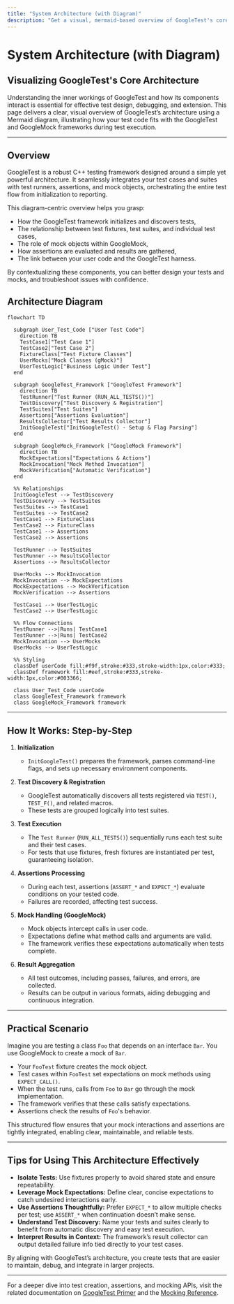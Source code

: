 ```yaml
---
title: "System Architecture (with Diagram)"
description: "Get a visual, mermaid-based overview of GoogleTest's core architecture. See how test cases, test runners, assertions, and mock objects connect, and how the framework initializes and executes tests. The diagram clarifies the relationships between gtest, gmock, and the user's code, enabling both new and experienced users to quickly understand system flow."
---
```


# System Architecture (with Diagram)

## Visualizing GoogleTest's Core Architecture

Understanding the inner workings of GoogleTest and how its components interact is essential for effective test design, debugging, and extension. This page delivers a clear, visual overview of GoogleTest’s architecture using a Mermaid diagram, illustrating how your test code fits with the GoogleTest and GoogleMock frameworks during test execution.

---

## Overview

GoogleTest is a robust C++ testing framework designed around a simple yet powerful architecture. It seamlessly integrates your test cases and suites with test runners, assertions, and mock objects, orchestrating the entire test flow from initialization to reporting.

This diagram-centric overview helps you grasp:

- How the GoogleTest framework initializes and discovers tests,
- The relationship between test fixtures, test suites, and individual test cases,
- The role of mock objects within GoogleMock,
- How assertions are evaluated and results are gathered,
- The link between your user code and the GoogleTest harness.

By contextualizing these components, you can better design your tests and mocks, and troubleshoot issues with confidence.

## Architecture Diagram

```mermaid
flowchart TD

  subgraph User_Test_Code ["User Test Code"]
    direction TB
    TestCase1["Test Case 1"]
    TestCase2["Test Case 2"]
    FixtureClass["Test Fixture Classes"]
    UserMocks["Mock Classes (gMock)"]
    UserTestLogic["Business Logic Under Test"]
  end

  subgraph GoogleTest_Framework ["GoogleTest Framework"]
    direction TB
    TestRunner["Test Runner (RUN_ALL_TESTS())"]
    TestDiscovery["Test Discovery & Registration"]
    TestSuites["Test Suites"]
    Assertions["Assertions Evaluation"]
    ResultsCollector["Test Results Collector"]
    InitGoogleTest["InitGoogleTest() - Setup & Flag Parsing"]
  end

  subgraph GoogleMock_Framework ["GoogleMock Framework"]
    direction TB
    MockExpectations["Expectations & Actions"]
    MockInvocation["Mock Method Invocation"]
    MockVerification["Automatic Verification"]
  end

  %% Relationships
  InitGoogleTest --> TestDiscovery
  TestDiscovery --> TestSuites
  TestSuites --> TestCase1
  TestSuites --> TestCase2
  TestCase1 --> FixtureClass
  TestCase2 --> FixtureClass
  TestCase1 --> Assertions
  TestCase2 --> Assertions

  TestRunner --> TestSuites
  TestRunner --> ResultsCollector
  Assertions --> ResultsCollector

  UserMocks --> MockInvocation
  MockInvocation --> MockExpectations
  MockExpectations --> MockVerification
  MockVerification --> Assertions

  TestCase1 --> UserTestLogic
  TestCase2 --> UserTestLogic

  %% Flow Connections
  TestRunner -->|Runs| TestCase1
  TestRunner -->|Runs| TestCase2
  MockInvocation --> UserMocks
  UserMocks --> UserTestLogic

  %% Styling
  classDef userCode fill:#f9f,stroke:#333,stroke-width:1px,color:#333;
  classDef framework fill:#eef,stroke:#333,stroke-width:1px,color:#003366;

  class User_Test_Code userCode
  class GoogleTest_Framework framework
  class GoogleMock_Framework framework

```

---

## How It Works: Step-by-Step

1. **Initialization**
   - `InitGoogleTest()` prepares the framework, parses command-line flags, and sets up necessary environment components.

2. **Test Discovery & Registration**
   - GoogleTest automatically discovers all tests registered via `TEST()`, `TEST_F()`, and related macros.
   - These tests are grouped logically into test suites.

3. **Test Execution**
   - The `Test Runner` (`RUN_ALL_TESTS()`) sequentially runs each test suite and their test cases.
   - For tests that use fixtures, fresh fixtures are instantiated per test, guaranteeing isolation.

4. **Assertions Processing**
   - During each test, assertions (`ASSERT_*` and `EXPECT_*`) evaluate conditions on your tested code.
   - Failures are recorded, affecting test success.

5. **Mock Handling (GoogleMock)**
   - Mock objects intercept calls in user code.
   - Expectations define what method calls and arguments are valid.
   - The framework verifies these expectations automatically when tests complete.

6. **Result Aggregation**
   - All test outcomes, including passes, failures, and errors, are collected.
   - Results can be output in various formats, aiding debugging and continuous integration.

---

## Practical Scenario

Imagine you are testing a class `Foo` that depends on an interface `Bar`. You use GoogleMock to create a mock of `Bar`.

- Your `FooTest` fixture creates the mock object.
- Test cases within `FooTest` set expectations on mock methods using `EXPECT_CALL()`.
- When the test runs, calls from `Foo` to `Bar` go through the mock implementation.
- The framework verifies that these calls satisfy expectations.
- Assertions check the results of `Foo`'s behavior.

This structured flow ensures that your mock interactions and assertions are tightly integrated, enabling clear, maintainable, and reliable tests.

---

## Tips for Using This Architecture Effectively

- **Isolate Tests:** Use fixtures properly to avoid shared state and ensure repeatability.
- **Leverage Mock Expectations:** Define clear, concise expectations to catch undesired interactions early.
- **Use Assertions Thoughtfully:** Prefer `EXPECT_*` to allow multiple checks per test; use `ASSERT_*` when continuation doesn’t make sense.
- **Understand Test Discovery:** Name your tests and suites clearly to benefit from automatic discovery and easy test execution.
- **Interpret Results in Context:** The framework’s result collector can output detailed failure info tied directly to your test cases.

By aligning with GoogleTest’s architecture, you create tests that are easier to maintain, debug, and integrate in larger projects.

---

For a deeper dive into test creation, assertions, and mocking APIs, visit the related documentation on [GoogleTest Primer](../docs/primer.md) and the [Mocking Reference](../docs/reference/mocking.md).
